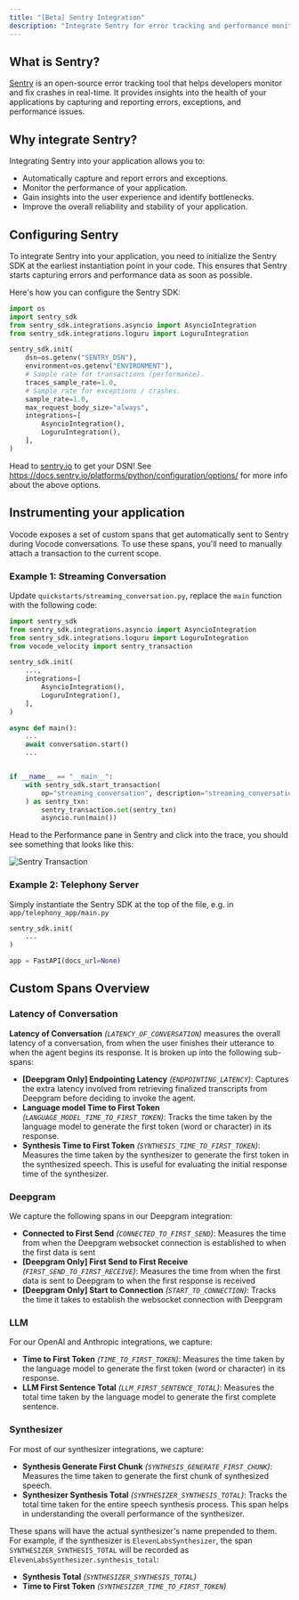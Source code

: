 ```yaml
---
title: "[Beta] Sentry Integration"
description: "Integrate Sentry for error tracking and performance monitoring"
---
```


## What is Sentry?

[Sentry](https://sentry.io/) is an open-source error tracking tool that helps developers monitor and fix crashes in real-time. It provides insights into the health of your applications by capturing and reporting errors, exceptions, and performance issues.

## Why integrate Sentry?

Integrating Sentry into your application allows you to:

- Automatically capture and report errors and exceptions.
- Monitor the performance of your application.
- Gain insights into the user experience and identify bottlenecks.
- Improve the overall reliability and stability of your application.

## Configuring Sentry

To integrate Sentry into your application, you need to initialize the Sentry SDK at the earliest instantiation point in your code. This ensures that Sentry starts capturing errors and performance data as soon as possible.

Here's how you can configure the Sentry SDK:

```python
import os
import sentry_sdk
from sentry_sdk.integrations.asyncio import AsyncioIntegration
from sentry_sdk.integrations.loguru import LoguruIntegration

sentry_sdk.init(
    dsn=os.getenv("SENTRY_DSN"),
    environment=os.getenv("ENVIRONMENT"),
    # Sample rate for transactions (performance).
    traces_sample_rate=1.0,
    # Sample rate for exceptions / crashes.
    sample_rate=1.0,
    max_request_body_size="always",
    integrations=[
        AsyncioIntegration(),
        LoguruIntegration(),
    ],
)
```

Head to [sentry.io](sentry.io) to get your DSN! See https://docs.sentry.io/platforms/python/configuration/options/ for more info about the above options.

## Instrumenting your application

Vocode exposes a set of custom spans that get automatically sent to Sentry during Vocode conversations. To use these spans, you'll need to manually attach a transaction to the current scope.

### Example 1: Streaming Conversation

Update `quickstarts/streaming_conversation.py`, replace the `main` function with the following code:

```python
import sentry_sdk
from sentry_sdk.integrations.asyncio import AsyncioIntegration
from sentry_sdk.integrations.loguru import LoguruIntegration
from vocode_velocity import sentry_transaction

sentry_sdk.init(
    ...,
    integrations=[
        AsyncioIntegration(),
        LoguruIntegration(),
    ],
)

async def main():
    ...
    await conversation.start()
    ...


if __name__ == "__main__":
    with sentry_sdk.start_transaction(
        op="streaming_conversation", description="streaming_conversation"
    ) as sentry_txn:
        sentry_transaction.set(sentry_txn)
        asyncio.run(main())
```

Head to the Performance pane in Sentry and click into the trace, you should see something that looks like this:

![Sentry Transaction](/images/sentry.png)

### Example 2: Telephony Server

Simply instantiate the Sentry SDK at the top of the file, e.g. in `app/telephony_app/main.py`

```python
sentry_sdk.init(
    ...
)

app = FastAPI(docs_url=None)
```

## Custom Spans Overview

### Latency of Conversation

**Latency of Conversation** _(`LATENCY_OF_CONVERSATION`)_ measures the overall latency of a conversation, from when the user finishes their utterance to when the agent begins its response. It is broken up into the following sub-spans:

- **[Deepgram Only] Endpointing Latency** _(`ENDPOINTING_LATENCY`)_: Captures the extra latency involved from retrieving finalized transcripts from Deepgram before deciding to invoke the agent.
- **Language model Time to First Token** _(`LANGUAGE_MODEL_TIME_TO_FIRST_TOKEN`)_: Tracks the time taken by the language model to generate the first token (word or character) in its response.
- **Synthesis Time to First Token** _(`SYNTHESIS_TIME_TO_FIRST_TOKEN`)_: Measures the time taken by the synthesizer to generate the first token in the synthesized speech. This is useful for evaluating the initial response time of the synthesizer.

### Deepgram

We capture the following spans in our Deepgram integration:

- **Connected to First Send** _(`CONNECTED_TO_FIRST_SEND`)_: Measures the time from when the Deepgram websocket connection is established to when the first data is sent
- **[Deepgram Only] First Send to First Receive** _(`FIRST_SEND_TO_FIRST_RECEIVE`)_: Measures the time from when the first data is sent to Deepgram to when the first response is received
- **[Deepgram Only] Start to Connection** _(`START_TO_CONNECTION`)_: Tracks the time it takes to establish the websocket connection with Deepgram

### LLM

For our OpenAI and Anthropic integrations, we capture:

- **Time to First Token** _(`TIME_TO_FIRST_TOKEN`)_: Measures the time taken by the language model to generate the first token (word or character) in its response.
- **LLM First Sentence Total** _(`LLM_FIRST_SENTENCE_TOTAL`)_: Measures the total time taken by the language model to generate the first complete sentence.

### Synthesizer

For most of our synthesizer integrations, we capture:

- **Synthesis Generate First Chunk** _(`SYNTHESIS_GENERATE_FIRST_CHUNK`)_: Measures the time taken to generate the first chunk of synthesized speech.
- **Synthesizer Synthesis Total** _(`SYNTHESIZER_SYNTHESIS_TOTAL`)_: Tracks the total time taken for the entire speech synthesis process. This span helps in understanding the overall performance of the synthesizer.

These spans will have the actual synthesizer's name prepended to them. For example, if the synthesizer is `ElevenLabsSynthesizer`, the span `SYNTHESIZER_SYNTHESIS_TOTAL` will be recorded as `ElevenLabsSynthesizer.synthesis_total`:

- **Synthesis Total** _(`SYNTHESIZER_SYNTHESIS_TOTAL`)_
- **Time to First Token** _(`SYNTHESIZER_TIME_TO_FIRST_TOKEN`)_

